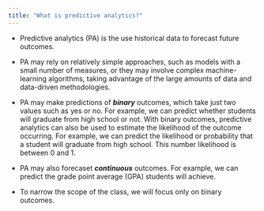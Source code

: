 ```yaml
---
title: "What is predictive analytics?"
---
```


-   Predictive analytics (PA) is the use historical data to forecast future outcomes. 

-   PA may rely on relatively simple approaches, such as models with a small number of measures, or they may involve complex machine-learning algorithms, taking advantage of the large amounts of data and data-driven methodologies.

-   PA may make predictions of ***binary*** outcomes, which take just two values such as yes or no. For example, we can predict whether students will graduate from high school or not. With binary outcomes, predictive analytics can also be used to estimate the likelihood of the outcome occurring. For example, we can predict the likelihood or probability that a student will graduate from high school. This number likelihood is between 0 and 1.

-   PA may also forecaset ***continuous*** outcomes. For example, we can predict the grade point average (GPA) students will achieve.

-   To narrow the scope of the class, we will focus only on binary outcomes.



